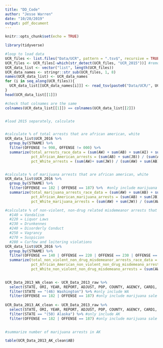 ```yaml
---
title: "DD_Code"
author: "Jesse Warren"
date: "10/20/2019"
output: pdf_document
---
```


```r
knitr::opts_chunk$set(echo = TRUE)

library(tidyverse)
```


```r
#loop to load data
UCR_files <- list.files("Data/UCR", pattern = ".tsv$", recursive = TRUE)
UCR_files <- UCR_files[-which(str_detect(UCR_files, "UCR_2015"))] #remove 2015, because it doesnt have yearly summarized data, and needs to be dealt with separately
UCR_data_list <- vector("list", length(UCR_files))
UCR_data_names <- stringr::str_sub(UCR_files, 1, 8)
names(UCR_data_list) <- UCR_data_names
for (i in seq_along(UCR_files)){
  UCR_data_list[[UCR_data_names[i]]] <- read_tsv(paste0("Data/UCR/", UCR_files[i]))
}
head(UCR_data_list[[1]])

#check that colnames are the same
colnames(UCR_data_list[[1]]) == colnames(UCR_data_list[[2]])


#load 2015 separately, calculate



```

```r

#calculate % of total arrests that are african american, white
UCR_data_list$UCR_2016 %>% 
  group_by(STNAME) %>% 
  filter(OFFENSE != 998, OFFENSE != 000) %>% 
  summarize(total_arrests_race_data = (sum(AW) + sum(AB) + sum(AI) + sum(AA) + sum(JW) + sum(JB) + sum(JI) + sum(JA)),
            pct_African_American_arrests = (sum(AB) + sum(JB)) / (sum(AW) + sum(AB) + sum(AI) + sum(AA) + sum(JW) + sum(JB) + sum(JI) + sum(JA)),
            pct_White_arrests = (sum(AW)+ sum(JW)) / (sum(AW) + sum(AB) + sum(AI) + sum(AA) + sum(JW) + sum(JB) + sum(JI) + sum(JA)))


#calculate % of marijuana arrests that are african american, white
UCR_data_list$UCR_2016 %>% 
  group_by(STNAME) %>% 
  filter(OFFENSE == 182 | OFFENSE == 187) %>%  #only include marijuana sale (182) or marijuana possession (187) 
  summarize(total_marijuana_arrests_race_data = (sum(AW) + sum(AB) + sum(AI) + sum(AA) + sum(JW) + sum(JB) + sum(JI) + sum(JA)),
            pct_African_American_marijuana_arrests = (sum(AB) + sum(JB)) / (sum(AW) + sum(AB) + sum(AI) + sum(AA) + sum(JW) + sum(JB) + sum(JI) + sum(JA)),
            pct_White_marijuana_arrests = (sum(AW) + sum(JW)) / (sum(AW) + sum(AB) + sum(AI) + sum(AA) + sum(JW) + sum(JB) + sum(JI) + sum(JA)))

#calculate % of non-violent, non-drug related misdemeanor arrests that are african american, white. These include:
  #140 = Vandalism
  #220 = Liquor Laws
  #230 = Drunkennes
  #240 = Disorderly Conduct
  #250 = Vagrancy
  #270 = Suspicion
  #280 = Curfew and loitering violations
UCR_data_list$UCR_2016 %>% 
  group_by(STNAME) %>% 
  filter(OFFENSE == 140 | OFFENSE == 220 | OFFENSE == 230 | OFFENSE == 240 | OFFENSE == 250 | OFFENSE == 270 | OFFENSE == 280) %>%
  summarize(total_non_violent_non_drug_misdemeanor_arrests_race_data = (sum(AW) + sum(AB) + sum(AI) + sum(AA) + sum(JW) + sum(JB) + sum(JI) + sum(JA)),
            pct_African_American_non_violent_non_drug_misdemeano_arrests = (sum(AB) + sum(JB)) / (sum(AW) + sum(AB) + sum(AI) + sum(AA) + sum(JW) + sum(JB) + sum(JI) + sum(JA)),
            pct_White_non_violent_non_drug_misdemeano_arrests = (sum(AW) + sum(JW)) / (sum(AW) + sum(AB) + sum(AI) + sum(AA) + sum(JW) + sum(JB) + sum(JI) + sum(JA)))
  
```



```r


UCR_Data_2013_WA_clean <- UCR_Data_2013_raw %>% 
  select(STATE, ORI, YEAR, REPORT, ADJUST, POP, COUNTY, AGENCY, CARD1, CARD2, CARD3, OFFENSE, JW, JB, JI, JA, JH, JN, AW, AB, AI, AA, AH, AN) %>% 
  filter(STATE == "(46) Washington") %>% #only include WA
  filter(OFFENSE == 182 | OFFENSE == 187) #only include marijuana sale (182) or marijuana possession (187)
  
UCR_Data_2013_AK_clean <- UCR_Data_2013_raw %>% 
  select(STATE, ORI, YEAR, REPORT, ADJUST, POP, COUNTY, AGENCY, CARD1, CARD2, CARD3, OFFENSE, JW, JB, JI, JA, JH, JN, AW, AB, AI, AA, AH, AN) %>% 
  filter(STATE == "(50) Alaska") %>% #only include AK
  filter(OFFENSE == 182 | OFFENSE == 187) #only include marijuana sale (182) or marijuana possession (187)  
  

#summarize number of marijuana arrests in AK

table(UCR_Data_2013_AK_clean$AB)
```

